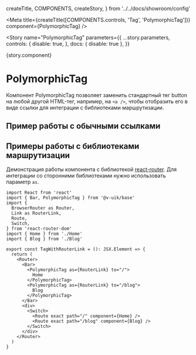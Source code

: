   createTitle,
  COMPONENTS,
  createStory,
} from '../../docs/showroom/config'


<Meta
  title={createTitle([COMPONENTS.controls, 'Tag', 'PolymorphicTag'])}
  component={PolymorphicTag}
/>

<Story
  name="PolymorphicTag"
  parameters={{
    ...story.parameters,
    controls: {
      disable: true,
    },
    docs: { disable: true },
  }}
>
  {story.component}
</Story>

# PolymorphicTag

Компонент PolymorphicTag позволяет заменить стандартный тег button на любой другой HTML-тег, например, на `<a />`, чтобы отобразить его в виде ссылки для интеграции с библиотеками маршрутизации.

## Пример работы с обычными ссылками

<Source language="tsx" code={RawTagWithLink} />

## Примеры работы с библиотеками маршрутизации

Демонстрация работы компонента с библиотекой [react-router](https://v5.reactrouter.com/web/guides/quick-start).
Для интеграции со сторонними библиотеками нужно использовать параметр `as`.

```tsx
import React from 'react'
import { Bar, PolymorphicTag } from '@v-uik/base'
import {
  BrowserRouter as Router,
  Link as RouterLink,
  Route,
  Switch,
} from 'react-router-dom'
import { Home } from './Home'
import { Blog } from './Blog'

export const TagWithRouterLink = (): JSX.Element => {
  return (
    <Router>
      <Bar>
        <PolymorphicTag as={RouterLink} to="/">
          Home
        </PolymorphicTag>
        <PolymorphicTag as={RouterLink} to="/blog">
          Blog
        </PolymorphicTag>
      </Bar>
      <div>
        <Switch>
          <Route exact path="/" component={Home} />
          <Route exact path="/blog" component={Blog} />
        </Switch>
      </div>
    </Router>
  )
}
```
